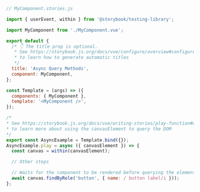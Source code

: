 ```js
// MyComponent.stories.js

import { userEvent, within } from '@storybook/testing-library';

import MyComponent from './MyComponent.vue';

export default {
  /* 👇 The title prop is optional.
   * See https://storybook.js.org/docs/vue/configure/overview#configure-story-loading
   * to learn how to generate automatic titles
   */
  title: 'Async Query Methods',
  component: MyComponent,
};

const Template = (args) => ({
  components: { MyComponent },
  template: '<MyComponent />',
});

/*
* See https://storybook.js.org/docs/vue/writing-stories/play-function#working-with-the-canvas
* to learn more about using the canvasElement to query the DOM
*/
export const AsyncExample = Template.bind({});
AsyncExample.play = async ({ canvasElement }) => {
  const canvas = within(canvasElement);

  // Other steps

  // Waits for the component to be rendered before querying the element
  await canvas.findByRole('button', { name: / button label/i }));
};
```